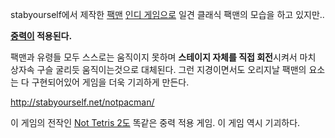 stabyourself에서 제작한 [[팩맨]] [[인디 게임]]으로 일견 클래식 팩맨의 모습을 하고 있지만..

'''[[중력]]이 적용된다.'''

팩맨과 유령들 모두 스스로는 움직이지 못하며 '''스테이지 자체를 직접 회전'''시켜서 마치 상자속 구슬 굴리듯 움직이는것으로 대체된다. 그런 지경이면서도 오리지날 팩맨의 요소는 다 구현되어있어 게임을 더욱 기괴하게 만든다.

http://stabyourself.net/notpacman/

이 게임의 전작인 [[Not Tetris 2]]도 똑같은 중력 적용 게임. 이 게임 역시 기괴하다.

